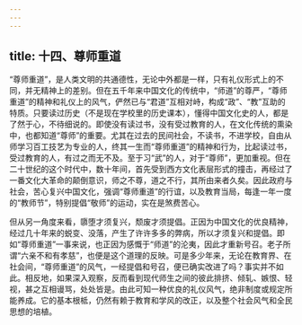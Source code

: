 ```yaml
---
---
---
```

title: 十四、尊师重道
---




“尊师重道”，是人类文明的共通德性，无论中外都是一样，只有礼仪形式上的不同，并无精神上的差别。但在五千年来中国文化的传统中，“师道”的尊严，“尊师重道”的精神和礼仪上的风气，俨然已与“君道”互相对峙，构成“政”、“教”互助的特质。只要读过历史（不是现在学校里的历史课本），懂得中国文化史的人，都是了然于心，不待细说的。即使没有读过书，没有受过教育的人，在文化传统的熏染中，也都知道“尊师”的重要。尤其在过去的民间社会，不读书，不进学校，自由从师学习百工技艺为专业的人，终其一生而“尊师重道”的精神和行为，比起读过书，受过教育的人，有过之而无不及。至于习“武”的人，对于“尊师”，更加重视。但在二十世纪的这个时代中，数十年间，首先受到西方文化表层形式的撞击，再经过了一番文化大革命的颠倒意识，师之不尊，道之不行，其所由来者久矣。因此政府与社会，苦心复兴中国文化，强调“尊师重道”的行谊，以及教育当局，每逢一年一度的“教师节”，特别提倡“敬师”的运动，实在是煞费苦心。

但从另一角度来看，隳堕才须复兴，颓废才须提倡。正因为中国文化的优良精神，经过几十年来的蜕变、没落，产生了许许多多的弊病，所以才须复兴和提倡。即如“尊师重道”一事来说，也正因为感慨于“师道”的沦夷，因此才重新号召。老子所谓“六亲不和有孝慈”，也便是这个道理的反映。可是多少年来，无论在教育界、在社会间，“尊师重道”的风气，一经提倡和号召，便已确实改进了吗？事实并不如此。相反地，如果深入观察，反而看到现代师生之间的彼此排挤、倾轧、嫉恨、轻视，甚之互相谩骂，处处皆是。由此可知一种优良的礼仪风气，绝非制度或规定所能养成。它的基本根柢，仍然有赖于教育和学风的改正，以及整个社会风气和全民思想的培植。